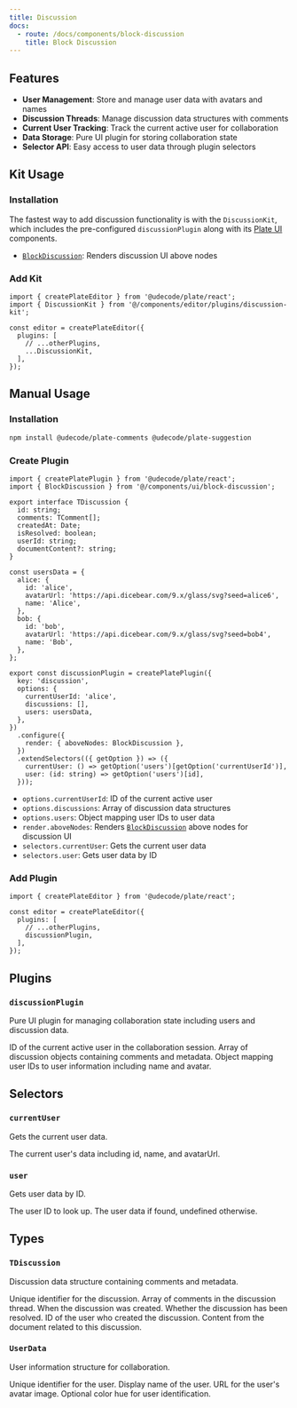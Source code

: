 ```yaml
---
title: Discussion
docs:
  - route: /docs/components/block-discussion
    title: Block Discussion
---
```


<ComponentPreview name="comment-demo" />

<PackageInfo>

## Features

- **User Management**: Store and manage user data with avatars and names
- **Discussion Threads**: Manage discussion data structures with comments
- **Current User Tracking**: Track the current active user for collaboration
- **Data Storage**: Pure UI plugin for storing collaboration state
- **Selector API**: Easy access to user data through plugin selectors

</PackageInfo>

## Kit Usage

<Steps>

### Installation

The fastest way to add discussion functionality is with the `DiscussionKit`, which includes the pre-configured `discussionPlugin` along with its [Plate UI](/docs/installation/plate-ui) components.

<ComponentSource name="discussion-kit" />

- [`BlockDiscussion`](/docs/components/block-discussion): Renders discussion UI above nodes

### Add Kit

```tsx
import { createPlateEditor } from '@udecode/plate/react';
import { DiscussionKit } from '@/components/editor/plugins/discussion-kit';

const editor = createPlateEditor({
  plugins: [
    // ...otherPlugins,
    ...DiscussionKit,
  ],
});
```

</Steps>

## Manual Usage

<Steps>

### Installation

```bash
npm install @udecode/plate-comments @udecode/plate-suggestion
```

### Create Plugin

```tsx
import { createPlatePlugin } from '@udecode/plate/react';
import { BlockDiscussion } from '@/components/ui/block-discussion';

export interface TDiscussion {
  id: string;
  comments: TComment[];
  createdAt: Date;
  isResolved: boolean;
  userId: string;
  documentContent?: string;
}

const usersData = {
  alice: {
    id: 'alice',
    avatarUrl: 'https://api.dicebear.com/9.x/glass/svg?seed=alice6',
    name: 'Alice',
  },
  bob: {
    id: 'bob', 
    avatarUrl: 'https://api.dicebear.com/9.x/glass/svg?seed=bob4',
    name: 'Bob',
  },
};

export const discussionPlugin = createPlatePlugin({
  key: 'discussion',
  options: {
    currentUserId: 'alice',
    discussions: [],
    users: usersData,
  },
})
  .configure({
    render: { aboveNodes: BlockDiscussion },
  })
  .extendSelectors(({ getOption }) => ({
    currentUser: () => getOption('users')[getOption('currentUserId')],
    user: (id: string) => getOption('users')[id],
  }));
```

- `options.currentUserId`: ID of the current active user
- `options.discussions`: Array of discussion data structures  
- `options.users`: Object mapping user IDs to user data
- `render.aboveNodes`: Renders [`BlockDiscussion`](/docs/components/block-discussion) above nodes for discussion UI
- `selectors.currentUser`: Gets the current user data
- `selectors.user`: Gets user data by ID

### Add Plugin

```tsx
import { createPlateEditor } from '@udecode/plate/react';

const editor = createPlateEditor({
  plugins: [
    // ...otherPlugins,
    discussionPlugin,
  ],
});
```

</Steps>

## Plugins

### `discussionPlugin`

Pure UI plugin for managing collaboration state including users and discussion data.

<API name="discussionPlugin">
<APIOptions>
  <APIItem name="currentUserId" type="string">
    ID of the current active user in the collaboration session.
  </APIItem>
  <APIItem name="discussions" type="TDiscussion[]">
    Array of discussion objects containing comments and metadata.
  </APIItem>
  <APIItem name="users" type="Record<string, UserData>">
    Object mapping user IDs to user information including name and avatar.
  </APIItem>
</APIOptions>
</API>

## Selectors

### `currentUser`

Gets the current user data.

<API name="currentUser">
<APIReturns type="UserData">
  The current user's data including id, name, and avatarUrl.
</APIReturns>
</API>

### `user`

Gets user data by ID.

<API name="user">
<APIParameters>
  <APIItem name="id" type="string">
    The user ID to look up.
  </APIItem>
</APIParameters>
<APIReturns type="UserData | undefined">
  The user data if found, undefined otherwise.
</APIReturns>
</API>

## Types

### `TDiscussion`

Discussion data structure containing comments and metadata.

<API name="TDiscussion">
<APIAttributes>
  <APIItem name="id" type="string">
    Unique identifier for the discussion.
  </APIItem>
  <APIItem name="comments" type="TComment[]">
    Array of comments in the discussion thread.
  </APIItem>
  <APIItem name="createdAt" type="Date">
    When the discussion was created.
  </APIItem>
  <APIItem name="isResolved" type="boolean">
    Whether the discussion has been resolved.
  </APIItem>
  <APIItem name="userId" type="string">
    ID of the user who created the discussion.
  </APIItem>
  <APIItem name="documentContent" type="string" optional>
    Content from the document related to this discussion.
  </APIItem>
</APIAttributes>
</API>

### `UserData`

User information structure for collaboration.

<API name="UserData">
<APIAttributes>
  <APIItem name="id" type="string">
    Unique identifier for the user.
  </APIItem>
  <APIItem name="name" type="string">
    Display name of the user.
  </APIItem>
  <APIItem name="avatarUrl" type="string">
    URL for the user's avatar image.
  </APIItem>
  <APIItem name="hue" type="number" optional>
    Optional color hue for user identification.
  </APIItem>
</APIAttributes>
</API> 